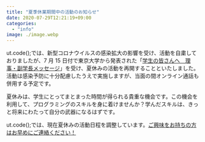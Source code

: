 ```yaml
---
title: "夏季休業期間中の活動のお知らせ"
date: 2020-07-29T12:21:19+09:00
categories:
  - "info"
image: ./image.webp
---
```


ut.code();では、新型コロナウイルスの感染拡大の影響を受け、活動を自粛しておりましたが、7 月 15 日付で東京大学から発表された「[学生の皆さんへ　理事・副学長メッセージ](https://www.u-tokyo.ac.jp/ja/general/COVID-19-message-20200715.html)」を受け、夏休みの活動を再開することといたしました。活動は感染予防に十分配慮したうえで実施しますが、当面の間オンライン通話も併用する予定です。

夏休みは、学生にとってまとまった時間が得られる貴重な機会です。この機会を利用して、プログラミングのスキルを身に着けませんか？学んだスキルは、きっと将来にわたって自分の武器になるはずです。

ut.code();では、現在夏休みの活動日程を調整しています。[ご興味をお持ちの方はお早めにご連絡ください！](/about-us/)
